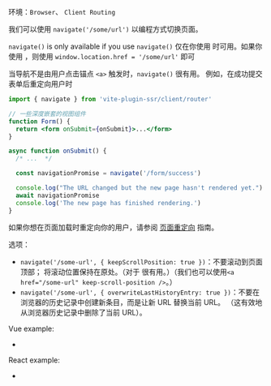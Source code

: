 
环境：`Browser`、 `Client Routing`

我们可以使用 `navigate('/some/url')` 以编程方式切换页面。

<Note type='warning'>`navigate()` is only available if you use `navigate()` 仅在你使用<Link
    text='客户端路由'
    href='/client-routing'
  />
  时可用。如果你使用<Link
    text='服务端路由'
    href='/server-routing'
  />
  ，则使用 `window.location.href = '/some/url'` 即可</Note>

当导航不是由用户点击锚点 `<a>` 触发时，`navigate()` 很有用。
例如，在成功提交表单后重定向用户时

```jsx
import { navigate } from 'vite-plugin-ssr/client/router'

// 一些深度嵌套的视图组件
function Form() {
  return <form onSubmit={onSubmit}>...</form>
}

async function onSubmit() {
  /* ...  */

  const navigationPromise = navigate('/form/success')

  console.log("The URL changed but the new page hasn't rendered yet.")
  await navigationPromise
  console.log('The new page has finished rendering.')
}
```

如果你想在页面加载时重定向你的用户，请参阅 [页面重定向](/page-redirection) 指南。

选项：

- `navigate('/some-url', { keepScrollPosition: true })`：不要滚动到页面顶部； 将滚动位置保持在原处。（对于 <Link text="嵌套布局" href="/layouts#nested-layouts" /> 很有用。）（我们也可以使用`<a href="/some-url" keep-scroll-position />`。）
- `navigate('/some-url', { overwriteLastHistoryEntry: true })`：不要在浏览器的历史记录中创建新条目，而是让新 URL 替换当前 URL。 （这有效地从浏览器历史记录中删除了当前 URL）。

Vue example:

- <RepoLink path='/examples/vue-full/pages/index.page.vue' />

React example:

- <RepoLink path='/examples/react-full/pages/index.page.tsx' />
